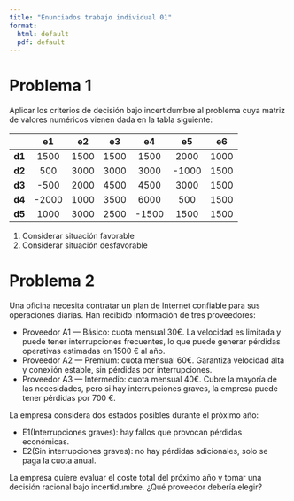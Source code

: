 ```yaml
---
title: "Enunciados trabajo individual 01"
format: 
  html: default
  pdf: default
---
```


# Problema 1  

Aplicar los criterios de decisión bajo incertidumbre al problema cuya matriz de valores numéricos vienen dada en la tabla siguiente:

|  | **e1** | **e2** | **e3** | **e4** | **e5** | **e6** |
|:-----------:|:--:|:--:|:--:|:--:|:--:|:--:|
| **d1** | 1500 | 1500 | 1500 | 1500 | 2000 | 1000 |
| **d2** | 500 | 3000 | 3000 | 3000 | -1000 | 1500 |
| **d3** | -500 | 2000 | 4500 | 4500 | 3000 | 1500 |
| **d4** | -2000 | 1000 | 3500 | 6000 | 500 | 1500 |
| **d5** | 1000 | 3000 | 2500 | -1500 | 1500 | 1500 |

1) Considerar situación favorable
2) Considerar situación desfavorable



# Problema 2

Una oficina necesita contratar un plan de Internet confiable para sus operaciones diarias. Han recibido información de tres proveedores:

-	Proveedor A1 — Básico: cuota mensual 30€. La velocidad es limitada y puede tener interrupciones 
  frecuentes, lo que puede generar pérdidas operativas estimadas en 1500 € al año. 
-	Proveedor A2 — Premium: cuota mensual 60€. Garantiza velocidad alta y conexión estable, sin 
  pérdidas por interrupciones.
-	Proveedor A3 — Intermedio: cuota mensual 40€. Cubre la mayoría de las necesidades, pero si 
  hay interrupciones graves, la empresa puede tener pérdidas por 700 €. 
  
La empresa considera dos estados posibles durante el próximo año: 

- E1(Interrupciones graves): hay fallos que provocan pérdidas económicas. 
- E2(Sin interrupciones graves): no hay pérdidas adicionales, solo se paga la cuota anual.

La empresa quiere evaluar el coste total del próximo año y tomar una decisión racional bajo incertidumbre. ¿Qué proveedor debería elegir?
